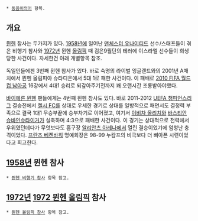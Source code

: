  * [[동음이의어]] 항목.

== 개요 ==
[[뮌헨]] 참사는 두가지가 있다. [[1958년]]에 일어난 [[맨체스터 유나이티드]] 선수/스태프들이 겪은 비행기 참사와 [[1972년]] 뮌헨 [[올림픽]] 때 검은9월단의 테러에 이스라엘 선수들이 희생당한 사건이다. 자세한건 아래 개별항목 참조.

독일인들에겐 3번째 뮌헨 참사가 있다. 바로 숙명의 라이벌 잉글랜드와의 2001년 A매치에서 뮌헨 올림피아 슈타디온에서 5대 1로 패한 사건이다. 이 패배로 [[2010 FIFA 월드컵 남아공]] 16강에서 4대1 승리로 되갚아주기전까지 꽤 오랜시간 조롱받아야했다.

[[바이에른 뮌헨]] 팬들에게는 4번째 뮌헨 참사도 있다. 바로 2011-2012 [[UEFA 챔피언스리그]] 결승전에서 [[첼시 FC]]를 상대로 우세한 경기로 상대를 일방적으로 패면서도 결정력 부족으로 결국 1대1 무승부끝에 승부차기로 이어졌고, 여기서 [[이비차 올리치]]와 [[바스티안 슈바인슈타이거]]가 실축하며 4:3으로 패배한 사건이다. 이 경기는 상대적으로 전력에서 우위였던데다가 무엇보다도 홈구장 [[알리안츠 아레나]]에서 열린 결승이었기에 엄청난 충격이었다. [[프란츠 베켄바워]] 명예회장은 98-99 누캄프의 비극보다 더 뼈아픈 시련이었다고 회고한다.
 
== [[1958년]] 뮌헨 참사 ==
 * [[뮌헨 비행기 참사]] 항목 참고.

== [[1972년]] [[1972 뮌헨 올림픽]] 참사 ==
 * [[뮌헨 올림픽 참사]] 항목 참고.
